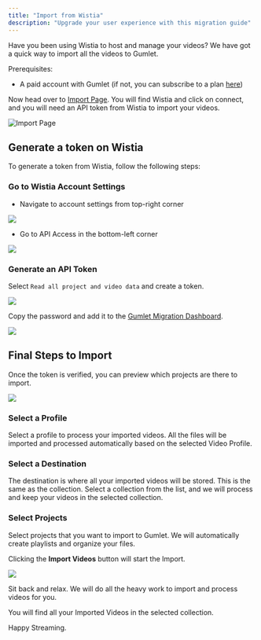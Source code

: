 ```yaml
---
title: "Import from Wistia"
description: "Upgrade your user experience with this migration guide"
---
```


Have you been using Wistia to host and manage your videos? We have got a quick way to import all the videos to Gumlet.

Prerequisites:

* A paid account with Gumlet (if not, you can subscribe to a plan [here](https://dashboard.gumlet.com/organization/billing?utm_source=docs\&utm_campaign=vimeo-migration))

Now head over to [Import Page](https://dashboard.gumlet.com/video/import-videos). You will find Wistia and click on connect, and you will need an API token from Wistia to import your videos.

![Import Page](/images/docs/ffe9850-Screenshot_2024-07-05_at_3.31.04_PM.png)

## Generate a token on Wistia

To generate a token from Wistia, follow the following steps:

### Go to Wistia Account Settings

* Navigate to account settings from top-right corner

<Frame caption="Go to account settings">
  <img src="/images/docs/3e42809-Screenshot_at_Jul_05_15-39-09.png" />
</Frame>

* Go to API Access in the bottom-left corner

![](/images/docs/071a010-Screenshot_at_Jul_05_15-40-16.png)

### Generate an API Token

Select `Read all project and video data` and create a token.

![](/images/docs/4ed9248-Screenshot_at_Jul_05_15-42-02.png)

Copy the password and add it to the [Gumlet Migration Dashboard](https://dashboard.gumlet.com/video/migrate-videos).

![](/images/docs/cec35f4-Screenshot_at_Jul_05_15-43-21.png)

## Final Steps to Import

Once the token is verified, you can preview which projects are there to import.

![](/images/docs/91d7f29-Screenshot_2024-07-05_at_3.45.00_PM.png)

### Select a Profile

Select a profile to process your imported videos. All the files will be imported and processed automatically based on the selected Video Profile.

### Select a Destination

The destination is where all your imported videos will be stored. This is the same as the collection. Select a collection from the list, and we will process and keep your videos in the selected collection.

### Select Projects

Select projects that you want to import to Gumlet. We will automatically create playlists and organize your files.

Clicking the **Import Videos** button will start the Import.

<Frame caption="Import Progress">
  <img src="/images/docs/66fdb00-Screenshot_2024-07-05_at_3.46.08_PM.png" />
</Frame>

Sit back and relax. We will do all the heavy work to import and process videos for you.

You will find all your Imported Videos in the selected collection.

Happy Streaming.
